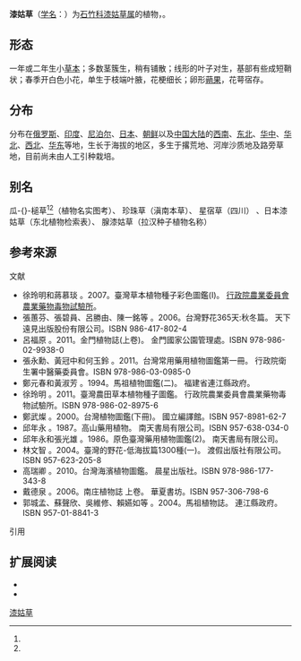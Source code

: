{{noteTA
| G1=Unit
|1= zh-tw:瓜槌草;zh-cn:漆姑草;
|2= zh-tw:木蘭植物門;zh-cn:被子植物门;
|3= zh-tw:木蘭綱;zh-cn:双子叶植物纲;
}}
{{Speciesbox
| name = 漆姑草
| status = 
| status_system = 
| image = Sagina japonica 2.JPG
| genus = Sagina
| species = japonica
| authority = (Sw. ex Steud) Ohwi, 1937<ref name="TaiBNET-202703"/><ref name="taubif-namecode-202703"/>
}}{{各地中文名
|cn=漆姑草
|hk=
|tw=瓜槌草<ref name="TaiBNET-202703"/><ref name="taubif-namecode-202703"/>
}}

'''漆姑草'''（[[学名|学名]]：{{sname|''Sagina japonica''}}）为[[石竹科|石竹科]][[漆姑草属|漆姑草属]]的植物，{{各地中文名|display=inline
|cn=「漆姑草」
|hk=
|tw=「瓜槌草」<ref name="TaiBNET-202703"/><ref name="taubif-namecode-202703"/>
}}。

== 形态 ==
一年或二年生小[[草本|草本]]；多数茎簇生，稍有铺散；线形的叶子对生，基部有些成短鞘状；春季开白色小花，单生于枝端叶腋，花梗细长；卵形[[蒴果|蒴果]]，花萼宿存。

== 分布 ==
分布在[[俄罗斯|俄罗斯]]、[[印度|印度]]、[[尼泊尔|尼泊尔]]、[[日本|日本]]、[[朝鲜|朝鲜]]以及[[中国大陆|中国大陆]]的[[西南|西南]]、[[中国东北地区|东北]]、[[华中|华中]]、[[华北|华北]]、[[西北|西北]]、[[华东|华东]]等地，生长于海拔{{convert|3,800|至|4,000|m}}的地区，多生于撂荒地、河岸沙质地及路旁草地，目前尚未由人工引种栽培。

== 别名 ==
瓜-{}-槌草<ref name="TaiBNET-202703"/><ref name="taubif-namecode-202703"/>（植物名实图考）、 珍珠草（滇南本草）、 星宿草（四川） 、日本漆姑草（东北植物检索表）、 腺漆姑草（拉汉种子植物名称）

==参考來源==
;文献
*徐玲明和蔣慕琰 。2007。臺灣草本植物種子彩色圖鑑(I)。 [[行政院農業委員會農業藥物毒物試驗所|行政院農業委員會農業藥物毒物試驗所]]。
*張蕙芬、張碧員、呂勝由、陳一銘等 。2006。台灣野花365天:秋冬篇。 天下遠見出版股份有限公司。ISBN 986-417-802-4
*呂福原 。2011。金門植物誌(上卷)。 金門國家公園管理處。ISBN 978-986-02-9938-0
*張永勳、黃冠中和何玉鈴 。2011。台灣常用藥用植物圖鑑第一冊。 行政院衛生署中醫藥委員會。ISBN 978-986-03-0985-0
*鄭元春和黃淑芳 。1994。馬祖植物圖鑑(二)。 福建省連江縣政府。
*徐玲明 。2011。臺灣農田草本植物種子圖鑑。 行政院農業委員會農業藥物毒物試驗所。ISBN 978-986-02-8975-6
*鄭武燦 。2000。台灣植物圖鑑(下冊)。 國立編譯館。ISBN 957-8981-62-7
*邱年永 。1987。高山藥用植物。 南天書局有限公司。ISBN 957-638-034-0
*邱年永和張光雄 。1986。原色臺灣藥用植物圖鑑(2)。 南天書局有限公司。
*林文智 。2004。臺灣的野花-低海拔篇1300種(一)。 渡假出版社有限公司。ISBN 957-623-205-8
*高瑞卿 。2010。台灣海濱植物圖鑑。 晨星出版社。ISBN 978-986-177-343-8
*戴德泉 。2006。南庄植物誌 上卷。 華夏書坊。ISBN 957-306-798-6
*郭城孟、蘇聲欣、吳維修、賴嬿如等 。2004。馬祖植物誌。 連江縣政府。ISBN 957-01-8841-3

;引用
{{reflist|1|refs=
<ref name="TaiBNET-202703">{{TaiBNET| zh=瓜-{}-槌草 | id=202703 | binomial=Sagina japonica | authority=(Sw. ex Steud) Ohwi, 1937 | var= | accessdate=2013-01-24}}</ref>
<ref name="taubif-namecode-202703">{{cite web |url=http://taibif.org.tw/taibif_search/species_detail.php?name_code=202703 |title=Sagina japonica ((Sw. ex Steud) Ohwi, 1937)  瓜-{}-槌草 |work=臺灣生物多樣性資訊入口網-TaiBif |publisher=[[數位典藏|數位典藏]]、[[中央研究院|中央研究院]]生物多樣性研究中心 |accessdate=2016-03-29 }}；2015-10-01日之前的前端介面舊版：{{cite web |url=http://taibif.tw/zh/namecode/202703 |title=Sagina japonica ((Sw. ex Steud) Ohwi, 1937)  瓜-{}-槌草 |work=臺灣生物多樣性資訊入口網-TaiBif |publisher=[[數位典藏|數位典藏]]、[[中央研究院|中央研究院]]生物多樣性研究中心 |accessdate=2016-03-29 |archiveurl=https://web.archive.org/web/20160611184438/http://taibif.tw/zh/namecode/202703 |archivedate=2016-06-11 |deadurl=yes }}</ref>
}}

== 扩展阅读 ==
{{refbegin}}
{{Portal |生物學}}
{{Wikisource further reading}}
*{{wikispecies-inline|Sagina japonica}}
*{{commonscat-inline|Sagina japonica}}
{{refend}}
{{Taxonbar|from=Q5369810}}

[[Category:漆姑草属|漆姑草]]